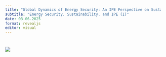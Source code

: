 ```yaml
---
title: "Global Dynamics of Energy Security: An IPE Perspective on Sustainable Supply Chains in Europe"
subtitle: "Energy Security, Sustainability, and IPE (I)"
date: 03.06.2025
format: revealjs
editor: visual
---
```


# ![](images/06.03.2025.png)
